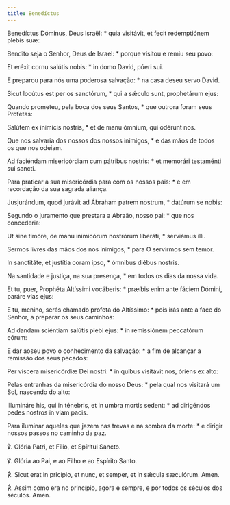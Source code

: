 ```yaml
---
title: Benedíctus
---
```


<div class="side-by-side not-content">

Benedíctus Dóminus, Deus Israël: \* quia visitávit, et fecit redemptiónem plebis suæ:

Bendito seja o Senhor, Deus de Israel: \* porque visitou e remiu seu povo:

Et eréxit cornu salútis nobis: \* in domo David, púeri sui.

E preparou para nós uma poderosa salvação: \* na casa deseu servo David.

Sicut locútus est per os sanctórum, \* qui a sǽculo sunt, prophetárum ejus:

Quando prometeu, pela boca dos seus Santos, \* que outrora foram seus Profetas:

Salútem ex inimícis nostris, \* et de manu ómnium, qui odérunt nos.

Que nos salvaria dos nossos dos nossos inimigos, \* e das mãos de todos os que nos odeiam.

Ad faciéndam misericórdiam cum pátribus nostris: \* et memorári testaménti sui sancti.

Para praticar a sua misericórdia para com os nossos pais: \* e em recordação da sua sagrada aliança.

Jusjurándum, quod jurávit ad Ábraham patrem nostrum, \* datúrum se nobis:

Segundo o juramento que prestara a Abraão, nosso pai: \* que nos concederia:

Ut sine timóre, de manu inimicórum nostrórum liberáti, \* serviámus illi.

Sermos livres das mãos dos nos inimigos, \* para O servirmos sem temor.

In sanctitáte, et justítia coram ipso, \* ómnibus diébus nostris.

Na santidade e justiça, na sua presença, \* em todos os dias da nossa vida.

Et tu, puer, Prophéta Altíssimi vocáberis: \* præíbis enim ante fáciem Dómini, paráre vias ejus:

E tu, menino, serás chamado profeta do Altíssimo: \* pois irás ante a face do Senhor, a preparar os seus caminhos:

Ad dandam sciéntiam salútis plebi ejus: \* in remissiónem peccatórum eórum:

E dar aoseu povo o conhecimento da salvação: \* a fim de alcançar a remissão dos seus pecados:

Per víscera misericórdiæ Dei nostri: \* in quibus visitávit nos, óriens ex alto:

Pelas entranhas da misericórdia do nosso Deus: \* pela qual nos visitará um Sol, nascendo do alto:

Illumináre his, qui in ténebris, et in umbra mortis sedent: \* ad dirigéndos pedes nostros in viam pacis.

Para iluminar aqueles que jazem nas trevas e na sombra da morte: \* e dirigir nossos passos no caminho da paz.

℣. Glória Patri, et Fílio, et Spíritui Sancto.

℣. Glória ao Pai, e ao Filho e ao Espírito Santo.

<span class="text-red-500">℟.</span> Sicut erat in pricípio, et nunc, et semper, et in sǽcula sæculórum. Amen.

<span class="text-red-500">℟.</span> Assim como era no princípio, agora e sempre, e por todos os séculos dos séculos. Amen.

</div>
